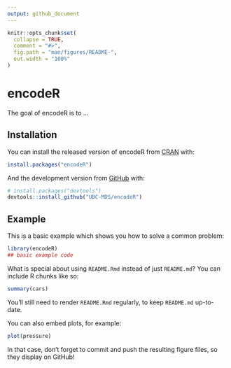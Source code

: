 ```yaml
---
output: github_document
---
```


<!-- README.md is generated from README.Rmd. Please edit that file -->

```r
knitr::opts_chunk$set(
  collapse = TRUE,
  comment = "#>",
  fig.path = "man/figures/README-",
  out.width = "100%"
)
```

# encodeR

<!-- badges: start -->
<!-- badges: end -->

The goal of encodeR is to ...

## Installation

You can install the released version of encodeR from [CRAN](https://CRAN.R-project.org) with:

``` r
install.packages("encodeR")
```

And the development version from [GitHub](https://github.com/) with:

``` r
# install.packages("devtools")
devtools::install_github("UBC-MDS/encodeR")
```
## Example

This is a basic example which shows you how to solve a common problem:

```r
library(encodeR)
## basic example code
```

What is special about using `README.Rmd` instead of just `README.md`? You can include R chunks like so:

```r
summary(cars)
```

You'll still need to render `README.Rmd` regularly, to keep `README.md` up-to-date.

You can also embed plots, for example:

```r
plot(pressure)
```

In that case, don't forget to commit and push the resulting figure files, so they display on GitHub!
